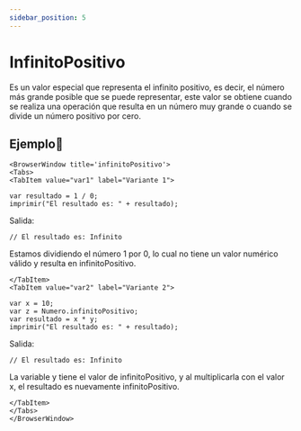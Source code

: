 ```yaml
---
sidebar_position: 5
---
```



# InfinitoPositivo
Es un valor especial que representa el infinito positivo, es decir, el número más grande posible que se puede representar, este valor se obtiene cuando se realiza una operación que resulta en un número muy grande o cuando se divide un número positivo por cero.

## Ejemplo📝

```mdx-code-block
<BrowserWindow title='infinitoPositivo'>
<Tabs>
<TabItem value="var1" label="Variante 1">
```

```dummy
var resultado = 1 / 0;
imprimir("El resultado es: " + resultado);
```
Salida:

```dummy
// El resultado es: Infinito
```
Estamos dividiendo el número 1 por 0, lo cual no tiene un valor numérico válido y resulta en infinitoPositivo.
```mdx-code-block
</TabItem>
<TabItem value="var2" label="Variante 2">
```
```dummy
var x = 10;
var z = Numero.infinitoPositivo;
var resultado = x * y;
imprimir("El resultado es: " + resultado);
```
Salida:
```dummy
// El resultado es: Infinito
```
La variable y tiene el valor de infinitoPositivo, y al multiplicarla con el valor x, el resultado es nuevamente infinitoPositivo.
```mdx-code-block
</TabItem>
</Tabs>
</BrowserWindow>
```